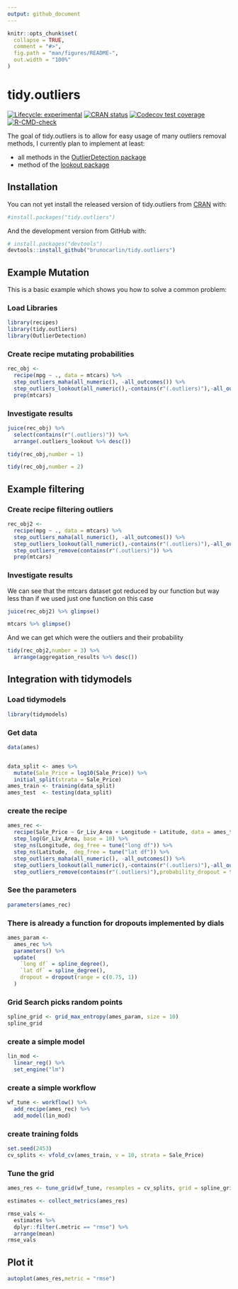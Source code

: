 ```yaml
---
output: github_document
---
```


<!-- README.md is generated from README.Rmd. Please edit that file -->

```r
knitr::opts_chunk$set(
  collapse = TRUE,
  comment = "#>",
  fig.path = "man/figures/README-",
  out.width = "100%"
)
```

# tidy.outliers

<!-- badges: start -->
[![Lifecycle: experimental](https://img.shields.io/badge/lifecycle-experimental-orange.svg)](https://www.tidyverse.org/lifecycle/#experimental)
[![CRAN status](https://www.r-pkg.org/badges/version/tidy.outliers)](https://CRAN.R-project.org/package=tidy.outliers)
[![Codecov test coverage](https://codecov.io/gh/brunocarlin/tidy.outliers/branch/master/graph/badge.svg)](https://codecov.io/gh/brunocarlin/tidy.outliers?branch=master)
[![R-CMD-check](https://github.com/brunocarlin/tidy.outliers/workflows/R-CMD-check/badge.svg)](https://github.com/brunocarlin/tidy.outliers/actions)
<!-- badges: end -->

The goal of tidy.outliers is to allow for easy usage of many outliers removal methods, I currently plan to implement at least:

* all methods in the [OutlierDetection package](https://cran.r-project.org/web/packages/OutlierDetection/index.html)
* method of the [lookout package](https://github.com/Sevvandi/lookout)


## Installation

You can not yet install the released version of tidy.outliers from [CRAN](https://CRAN.R-project.org) with:

``` r
#install.packages("tidy.outliers")
```

And the development version from GitHub with:

```r
# install.packages("devtools")
devtools::install_github("brunocarlin/tidy.outliers")
```


## Example Mutation

This is a basic example which shows you how to solve a common problem:


### Load Libraries

```r
library(recipes)
library(tidy.outliers)
library(OutlierDetection)
```


### Create recipe mutating probabilities

```r
rec_obj <-
  recipe(mpg ~ ., data = mtcars) %>%
  step_outliers_maha(all_numeric(), -all_outcomes()) %>%
  step_outliers_lookout(all_numeric(),-contains(r"(.outliers)"),-all_outcomes()) %>% 
  prep(mtcars)
```


### Investigate results

```r
juice(rec_obj) %>% 
  select(contains(r"(.outliers)")) %>% 
  arrange(.outliers_lookout %>% desc())
```

```r
tidy(rec_obj,number = 1)
```
```r
tidy(rec_obj,number = 2)
```

## Example filtering

### Create recipe filtering outliers

```r
rec_obj2 <-
  recipe(mpg ~ ., data = mtcars) %>%
  step_outliers_maha(all_numeric(), -all_outcomes()) %>%
  step_outliers_lookout(all_numeric(),-contains(r"(.outliers)"),-all_outcomes()) %>% 
  step_outliers_remove(contains(r"(.outliers)")) %>% 
  prep(mtcars)
```


### Investigate results 

We can see that the mtcars dataset got reduced by our function but way less than if we used just one function on this case

```r
juice(rec_obj2) %>% glimpse()
```
```r
mtcars %>% glimpse()
```

And we can get which were the outliers and their probability

```r
tidy(rec_obj2,number = 3) %>% 
  arrange(aggregation_results %>% desc())
```

## Integration with tidymodels

### Load tidymodels

```r
library(tidymodels)
```

### Get data
```r
data(ames)


data_split <- ames %>%
  mutate(Sale_Price = log10(Sale_Price)) %>%
  initial_split(strata = Sale_Price)
ames_train <- training(data_split)
ames_test  <- testing(data_split)
```


### create the recipe

```r
ames_rec <- 
  recipe(Sale_Price ~ Gr_Liv_Area + Longitude + Latitude, data = ames_train) %>% 
  step_log(Gr_Liv_Area, base = 10) %>% 
  step_ns(Longitude, deg_free = tune("long df")) %>% 
  step_ns(Latitude,  deg_free = tune("lat df")) %>% 
  step_outliers_maha(all_numeric(), -all_outcomes()) %>%
  step_outliers_lookout(all_numeric(),-contains(r"(.outliers)"),-all_outcomes()) %>% 
  step_outliers_remove(contains(r"(.outliers)"),probability_dropout = tune("dropout"))

```

### See the parameters

```r
parameters(ames_rec)
```

### There is already a function for dropouts implemented by dials

```r
ames_param <- 
  ames_rec %>% 
  parameters() %>% 
  update(
    `long df` = spline_degree(), 
    `lat df` = spline_degree(),
    dropout = dropout(range = c(0.75, 1))
  )
```


### Grid Search picks random points

```r
spline_grid <- grid_max_entropy(ames_param, size = 10)
spline_grid
```



### create a simple model

```r
lin_mod <-
  linear_reg() %>%
  set_engine("lm")
```

### create a simple workflow   

```r

wf_tune <- workflow() %>%
  add_recipe(ames_rec) %>% 
  add_model(lin_mod)
```

### create training folds

```r
set.seed(2453)
cv_splits <- vfold_cv(ames_train, v = 10, strata = Sale_Price)
```


### Tune the grid

```r
ames_res <- tune_grid(wf_tune, resamples = cv_splits, grid = spline_grid)
```


```r

estimates <- collect_metrics(ames_res)

rmse_vals <- 
  estimates %>% 
  dplyr::filter(.metric == "rmse") %>% 
  arrange(mean)
rmse_vals
```

## Plot it

```r
autoplot(ames_res,metric = "rmse")
```
